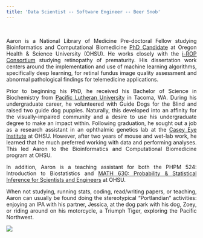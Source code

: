 ```yaml
---
title: 'Data Scientist -- Software Engineer -- Beer Snob'
---
```


<style>
.title{text-align:center}
body{text-align:justify}
h1{margin-top: 36px}
</style>

<br>

<div class = "row">
  <div class = "col-md-5">
    
Aaron is a National Library of Medicine Pre-doctoral Fellow studying Bioinformatics and Computational Biomedicine [PhD Candidate](https://www.ohsu.edu/xd/education/schools/school-of-medicine/departments/clinical-departments/dmice/people/Aaron-Coyner.cfm) at Oregon Health & Science University (OHSU). He works closely with the [i-ROP Consortium](http://i-rop.github.io/index.html) studying retinopathy of prematurity. His dissertation work centers around the implementation and use of machine learning algorithms, specifically deep learning, for retinal fundus image quality assessment and abnormal pathological findings for telemedicine applications.

Prior to beginning his PhD, he received his Bachelor of Science in Biochemistry from [Pacific Lutheran University](https://www.plu.edu/chemistry/) in Tacoma, WA. During his undergraduate career, he volunteered with Guide Dogs for the Blind and raised two guide dog puppies. Naturally, this developed into an affinity for the visually-impaired community and a desire to use his undergraduate degree to make an impact within. Following graduation, he sought out a job as a research assistant in an ophthalmic genetics lab at the [Casey Eye Institute](https://www.ohsu.edu/xd/health/services/casey-eye/) at OHSU. However, after two years of mouse and wet-lab work, he learned that he much preferred working with data and performing analyses. This led Aaron to the Bioinformatics and Computational Biomedicine program at OHSU.

In addition, Aaron is a teaching assistant for both the PHPM 524: Introduction to Biostatistics and [MATH 630: Probability & Statistical Inference for Scientists and Engineers](https://ohsu-math630-fall-2018.netlify.com/) at OHSU. 

When not studying, running stats, coding, read/writing papers, or teaching, Aaron can usually be found doing the stereotypical "Portlandian" activities: enjoying an IPA with his partner, Jessica, at the dog park with his dog, Zoey, or riding around on his motorcycle, a Triumph Tiger, exploring the Pacific Northwest.
  
  </div>
  <div class = "col-md-7">

![](./images/headshot.jpg)
  </div>
</div>